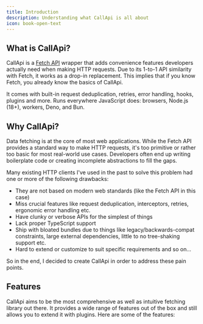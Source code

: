 ```yaml
---
title: Introduction
description: Understanding what CallApi is all about
icon: book-open-text
---
```


## What is CallApi?

CallApi is a [Fetch API](https://developer.mozilla.org/en-US/docs/Web/API/Fetch_API) wrapper that adds convenience features developers actually need when making HTTP requests. Due to its 1-to-1 API similarity with Fetch, it works as a drop-in replacement. This implies that if you know Fetch, you already know the basics of CallApi.

It comes with built-in request deduplication, retries, error handling, hooks, plugins and more. Runs everywhere JavaScript does: browsers, Node.js (18+), workers, Deno, and Bun.

## Why CallApi?

Data fetching is at the core of most web applications. While the Fetch API provides a standard way to make HTTP requests, it's too primitive or rather too basic for most real-world use cases. Developers often end up writing boilerplate code or creating incomplete abstractions to fill the gaps.

Many existing HTTP clients I've used in the past to solve this problem had one or more of the following drawbacks:

- They are not based on modern web standards (like the Fetch API in this case)
- Miss crucial features like request deduplication, interceptors, retries, ergonomic error handling etc.
- Have clunky or verbose APIs for the simplest of things
- Lack proper TypeScript support
- Ship with bloated bundles due to things like legacy/backwards-compat constraints, large external dependencies, little to no tree-shaking support etc.
- Hard to extend or customize to suit specific requirements and so on...

So in the end, I decided to create CallApi in order to address these pain points.

## Features

CallApi aims to be the most comprehensive as well as intuitive fetching library out there. It provides a wide range of features out of the box and still allows you to extend it with plugins. Here are some of the features:

<Cards>
	<Card
		title="Request Deduplication"
		description="Eliminates duplicate requests and by effect, race conditions"
	/>
	<Card
		title="Interceptors/Hooks"
		description="Callback functions that allows running of side effects at different points in the request/response lifecycle"
	/>
	<Card title="Smart Response Parser" description="Smart response parser for any content type" />
	<Card
		title="Content Type Detection"
		description="Automatically detects the content type header of the response for common types"
	/>
	<Card
		title="URL Params and Query Support"
		description="Convenient syntax for adding url parameters as well as query strings to the request url"
	/>
	<Card title="Extensible" description="Plugins and hooks to extend the functionality" />
	<Card
		title="Response Validation"
		description="Allows you to validate the response before returning it"
	/>
	<Card
		title="Retries"
		description="Advanced retry mechanisms with linear and exponential backoff strategies or custom retry conditions"
	/>
</Cards>
